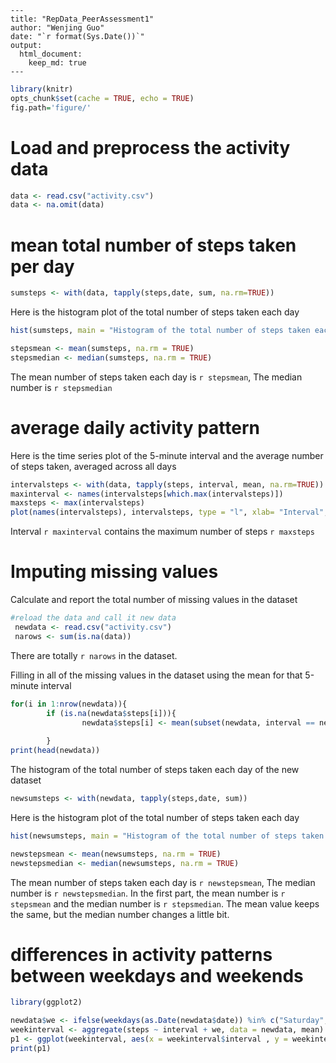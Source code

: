     ---  
    title: "RepData_PeerAssessment1"  
    author: "Wenjing Guo"  
    date: "`r format(Sys.Date())`"
    output:  
      html_document:  
        keep_md: true  
    ---  


```r
library(knitr)
opts_chunk$set(cache = TRUE, echo = TRUE)
fig.path='figure/'
```


# Load and preprocess the activity data 

```r
data <- read.csv("activity.csv")
data <- na.omit(data)
```

# mean total number of steps taken per day
```r
sumsteps <- with(data, tapply(steps,date, sum, na.rm=TRUE))
```
Here is the histogram plot of the total number of steps taken each day

```r
hist(sumsteps, main = "Histogram of the total number of steps taken each day", xlab = " total number of steps taken each day")
```

```r
stepsmean <- mean(sumsteps, na.rm = TRUE)
stepsmedian <- median(sumsteps, na.rm = TRUE)
```
The mean number of steps taken each day is `r stepsmean`, The median number is `r stepsmedian`

# average daily activity pattern
Here is the time series plot  of the 5-minute interval and the average number of steps taken, averaged across all days 
```r
intervalsteps <- with(data, tapply(steps, interval, mean, na.rm=TRUE))
maxinterval <- names(intervalsteps[which.max(intervalsteps)])
maxsteps <- max(intervalsteps)
plot(names(intervalsteps), intervalsteps, type = "l", xlab= "Interval", ylab = "Average number of steps")
```

Interval `r maxinterval` contains the maximum number of steps `r maxsteps`

# Imputing missing values

Calculate and report the total number of missing values in the dataset

```r
#reload the data and call it new data  
 newdata <- read.csv("activity.csv")
 narows <- sum(is.na(data))
```
There are totally `r narows` in the dataset.

Filling in all of the missing values in the dataset using the mean for that 5-minute interval
```r
for(i in 1:nrow(newdata)){
        if (is.na(newdata$steps[i])){
                newdata$steps[i] <- mean(subset(newdata, interval == newdata$interval[i])$steps, na.rm = TRUE)}
        
        }
print(head(newdata))
```

The histogram  of the total number of steps taken each day of the new dataset 
```r
newsumsteps <- with(newdata, tapply(steps,date, sum))
```
Here is the histogram plot of the total number of steps taken each day

```r
hist(newsumsteps, main = "Histogram of the total number of steps taken each day", xlab = " total number of steps taken each day")
```
```r
newstepsmean <- mean(newsumsteps, na.rm = TRUE)
newstepsmedian <- median(newsumsteps, na.rm = TRUE)
```
The mean number of steps taken each day is `r newstepsmean`, The median number is `r newstepsmedian`. In the first part, the mean number is `r stepsmean` and the median number is `r stepsmedian`. The mean value keeps the same, but the median number changes a little bit.

# differences in activity patterns between weekdays and weekends

```r
library(ggplot2)

newdata$we <- ifelse(weekdays(as.Date(newdata$date)) %in% c("Saturday", "Sunday"), "weekend","weekday")
weekinterval <- aggregate(steps ~ interval + we, data = newdata, mean)
p1 <- ggplot(weekinterval, aes(x = weekinterval$interval , y = weekinterval$steps)) + geom_line() + labs(title = "average number of steps averaged across all weekday days or weekend days") + xlab("interval") + ylab( "number of steps") + facet_grid(we ~.)
print(p1)
```



